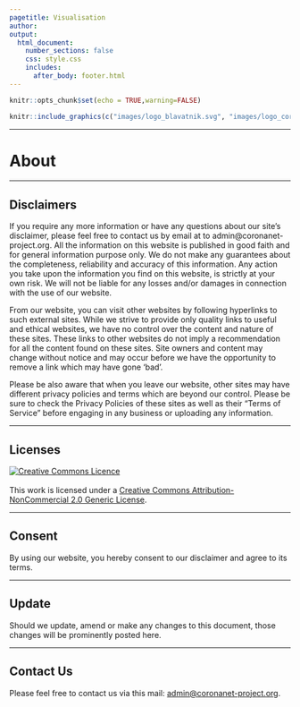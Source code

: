 ```yaml
---
pagetitle: Visualisation
author: 
output: 
  html_document:
    number_sections: false
    css: style.css
    includes:
      after_body: footer.html
---
```


```r
knitr::opts_chunk$set(echo = TRUE,warning=FALSE)

```

\renewcommand{\topfraction}{.85}
\renewcommand{\bottomfraction}{.7}
\renewcommand{\textfraction}{.15}
\renewcommand{\floatpagefraction}{.66}


```r
knitr::include_graphics(c("images/logo_blavatnik.svg", "images/logo_coronanet.png", "images/logo_hfp_wide.jpg"))
``` 

***
# About

***

## Disclaimers


If you require any more information or have any questions about our site’s disclaimer, please feel free to contact us by email at to admin@coronanet-project.org. All the information on this website is published in good faith and for general information purpose only. We do not make any guarantees about the completeness, reliability and accuracy of this information. Any action you take upon the information you find on this website, is strictly at your own risk. We will not be liable for any losses and/or damages in connection with the use of our website.

From our website, you can visit other websites by following hyperlinks to such external sites. While we strive to provide only quality links to useful and ethical websites, we have no control over the content and nature of these sites. These links to other websites do not imply a recommendation for all the content found on these sites. Site owners and content may change without notice and may occur before we have the opportunity to remove a link which may have gone ‘bad’.

Please be also aware that when you leave our website, other sites may have different privacy policies and terms which are beyond our control. Please be sure to check the Privacy Policies of these sites as well as their “Terms of Service” before engaging in any business or uploading any information.

***

## Licenses


<a rel="license" href="http://creativecommons.org/licenses/by-nc/2.0/"><img alt="Creative Commons Licence" style="border-width:0" src="https://i.creativecommons.org/l/by-nc/2.0/88x31.png" /></a>
<br>
<br>
This work is licensed under a <a rel="license" href="http://creativecommons.org/licenses/by-nc/2.0/">Creative Commons Attribution-NonCommercial 2.0 Generic License</a>.

***

## Consent


By using our website, you hereby consent to our disclaimer and agree to its terms.

***

## Update


Should we update, amend or make any changes to this document, those changes will be prominently posted here.

***

## Contact Us


Please feel free to contact us via this mail: [admin@coronanet-project.org](mailto:admin@coronanet-project.org).
